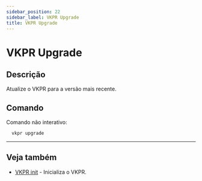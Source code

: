 ```yaml
---
sidebar_position: 22
sidebar_label: VKPR Upgrade
title: VKPR Upgrade
---
```


# VKPR Upgrade

## Descrição

Atualize o VKPR para a versão mais recente.

## Comando

Comando não interativo:

```bash
  vkpr upgrade
```

---

## Veja também

- [VKPR init](/docs/commands/init) - Inicializa o VKPR.
